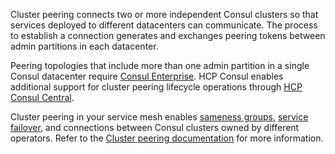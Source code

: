 Cluster peering connects two or more independent Consul clusters so that services deployed to different datacenters can communicate. The process to establish a connection generates and exchanges peering tokens between admin partitions in each datacenter. 

Peering topologies that include more than one admin partition in a single Consul datacenter require [Consul Enterprise](/consul/docs/enterprise). HCP Consul enables additional support for cluster peering lifecycle operations through [HCP Consul Central](/hcp/docs/consul/concepts/consul-central).

Cluster peering in your service mesh enables [sameness groups](/consul/docs/segment/sameness-group), [service failover](/consul/docs/manage-traffic/failover), and connections between Consul clusters owned by different operators. Refer to the [Cluster peering documentation](/consul/docs/link/cluster-peering#guidance) for more information.